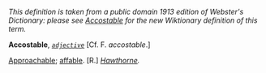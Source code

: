 ''This definition is taken from a public domain 1913 edition of Webster's Dictionary: please see [[Accostable]] for the new Wiktionary definition of this term.''

'''Accostable''', ''<code>[[adjective (part of speech)|adjective]]</code>'' [Cf. F. ''accostable''.]

[[Approachable]]; [[affable]]. [R.] ''[[Hawthorne (source)|Hawthorne]].''